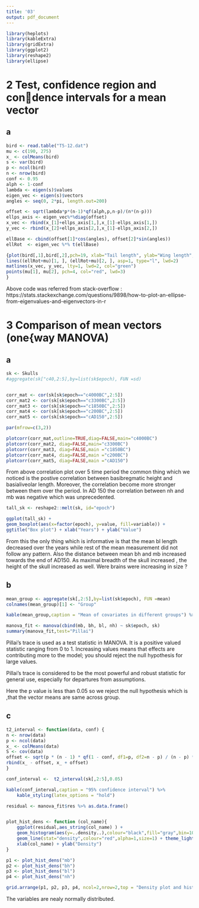 ```yaml
---
title: '03'
output: pdf_document
---
```


```r
library(heplots)
library(kableExtra)
library(gridExtra)
library(ggplot2)
library(reshape2)
library(ellipse)
```

# 2 Test, confidence region and condence intervals for a mean vector

## a

```r
bird <- read.table("T5-12.dat")
mu <- c(190, 275)
x_ <- colMeans(bird)
s <- var(bird)
p <- ncol(bird)
n <- nrow(bird)
conf <- 0.95
alph <- 1-conf
lambda <- eigen(s)$values
eigen_vec <- eigen(s)$vectors
angles <- seq(0, 2*pi, length.out=200) 

offset <- sqrt(lambda*p*(n-1)*qf(alph,p,n-p)/(n*(n-p)))
ellps_axis <- eigen_vec%*%diag(offset)
x_vec <- rbind(x_[1]+ellps_axis[1,],x_[1]-ellps_axis[1,])
y_vec <- rbind(x_[2]+ellps_axis[2,],x_[1]-ellps_axis[2,])

ellBase <- cbind(offset[1]*cos(angles), offset[2]*sin(angles)) 
ellRot  <- eigen_vec %*% t(ellBase)

{plot(bird[,1],bird[,2],pch=19, xlab="Tail length", ylab="Wing length", main="95% confidence ellipse")
lines((ellRot+mu)[1, ], (ellRot+mu)[2, ], asp=1, type="l", lwd=2)
matlines(x_vec, y_vec, lty=1, lwd=2, col="green")
points(mu[1], mu[2], pch=4, col="red", lwd=3)
}
```

Above code was referred from stack-overflow :
https://stats.stackexchange.com/questions/9898/how-to-plot-an-ellipse-from-eigenvalues-and-eigenvectors-in-r

# 3 Comparison of mean vectors (one{way MANOVA)

## a
```r
sk <- Skulls
#aggregate(sk["c40,2:5],by=list(sk$epoch), FUN =sd)


corr_mat <- cor(sk[sk$epoch=="c4000BC",2:5])
corr_mat2 <- cor(sk[sk$epoch=="c3300BC",2:5])
corr_mat3 <- cor(sk[sk$epoch=="c1850BC",2:5])
corr_mat4 <- cor(sk[sk$epoch=="c200BC",2:5])
corr_mat5 <- cor(sk[sk$epoch=="cAD150",2:5])

par(mfrow=c(3,2))

plotcorr(corr_mat,outline=TRUE,diag=FALSE,main="c4000BC")
plotcorr(corr_mat2, diag=FALSE,main="c3300BC")
plotcorr(corr_mat3, diag=FALSE,main ="c1850BC")
plotcorr(corr_mat4, diag=FALSE,main ="c200BC")
plotcorr(corr_mat5, diag=FALSE,main ="cAD150")

```

From above correlation plot over 5 time period the common thing which we noticed is the postive correlation between basibregmatic height and basialiveolar length. Moreover, the correlation become more stronger between them over the period.  In AD 150 the correlation between nh and mb was negative which was unprecedented.

```r
tall_sk <- reshape2::melt(sk, id="epoch")

ggplot(tall_sk) +
geom_boxplot(aes(x=factor(epoch), y=value, fill=variable)) +
ggtitle("Box plot") + xlab("Years") + ylab("Value")
```

From this the only thing which is  informative is that the mean bl length decreased over the years while rest of the mean measurement did not follow any pattern. Also the distance between mean bh and mb increased towards the end of AD150. As maximal breadth of the skull increased , the height of the skull increased as well. Were brains were increasing in size  ?


## b
```r
mean_group <- aggregate(sk[,2:5],by=list(sk$epoch), FUN =mean)
colnames(mean_group)[1] <- "Group"

kable(mean_group,caption = "Mean of covariates in different groups") %>% kable_styling(latex_options = "hold")
```

```r
manova_fit <- manova(cbind(mb, bh, bl, nh) ~ sk$epoch, sk)
summary(manova_fit,test="Pillai")
```

Pillai's trace is used as a test statistic in MANOVA. It is a positive valued statistic ranging from 0 to 1. Increasing values means that effects are contributing more to the model; you should reject the null hypothesis for large values.

Pillai's trace is considered to be the most powerful and robust statistic for general use, especially for departures from assumptions. 

Here the p value is less than 0.05 so we reject the null hypothesis which is ,that the vector means are same across group.


## c

```r
t2_interval <- function(data, conf) {
n <- nrow(data)
p <- ncol(data)
x_ <- colMeans(data)
S <- cov(data)
offset <- sqrt(p * (n - 1) * qf(1 - conf, df1=p, df2=n - p) / (n - p) * diag(S) / n)
rbind(x_ - offset, x_ + offset)
}

conf_interval <-  t2_interval(sk[,2:5],0.05)
```

```r

kable(conf_interval,caption = "95% confidence interval") %>% 
    kable_styling(latex_options = "hold")
```

```r
residual <- manova_fit$res %>% as.data.frame()


plot_hist_dens <- function (col_name){
    ggplot(residual,aes_string(col_name) ) + 
    geom_histogram(aes(y=..density..),colour="black",fill="gray",bin=10) +
    geom_line(stat="density",colour="red",alpha=1,size=1) + theme_light() +
    xlab(col_name) + ylab("Density")
}


```

```r

p1 <- plot_hist_dens("mb")
p2 <- plot_hist_dens("bh")
p3 <- plot_hist_dens("bl")
p4 <- plot_hist_dens("nh")

grid.arrange(p1, p2, p3, p4, ncol=2,nrow=2,top = "Density plot and histogram")
```

The variables are nealy normally distributed.
